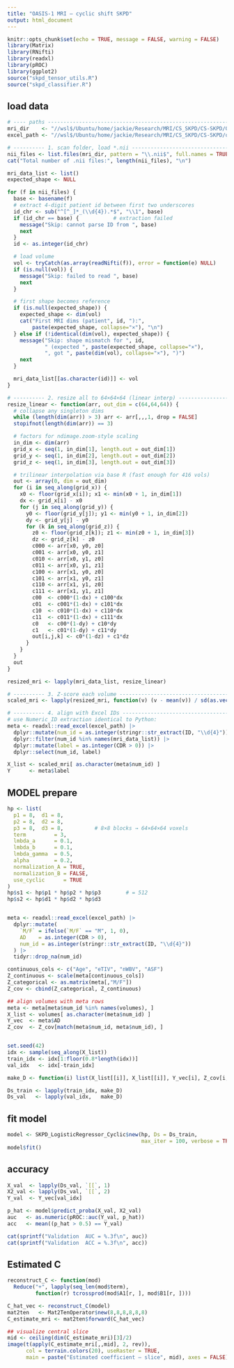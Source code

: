 ---
title: "OASIS‑1 MRI — cyclic shift SKPD"
output: html_document
---

```{r setup, include = FALSE}
knitr::opts_chunk$set(echo = TRUE, message = FALSE, warning = FALSE)
library(Matrix)
library(RNifti)
library(readxl)
library(pROC)       
library(ggplot2)
source("skpd_tensor_utils.R")
source("skpd_classifier.R")
```

## load data

```{r}
# ---- paths -----------------------------------------------------------
mri_dir    <- "//wsl$/Ubuntu/home/jackie/Research/MRI/CS_SKPD/CS-SKPD/OASIS1_416_masked"
excel_path <- "//wsl$/Ubuntu/home/jackie/Research/MRI/CS_SKPD/CS-SKPD/oasis_adj_subjectdata.xlsx"

# ---------- 1. scan folder, load *.nii -------------------------------
nii_files <- list.files(mri_dir, pattern = "\\.nii$", full.names = TRUE)
cat("Total number of .nii files:", length(nii_files), "\n")

mri_data_list <- list()
expected_shape <- NULL

for (f in nii_files) {
  base <- basename(f)
  # extract 4-digit patient id between first two underscores
  id_chr <- sub("^[^_]*_(\\d{4}).*$", "\\1", base)
  if (id_chr == base) {           # extraction failed
    message("Skip: cannot parse ID from ", base)
    next
  }
  id <- as.integer(id_chr)

  # load volume
  vol <- tryCatch(as.array(readNifti(f)), error = function(e) NULL)
  if (is.null(vol)) {
    message("Skip: failed to read ", base)
    next
  }

  # first shape becomes reference
  if (is.null(expected_shape)) {
    expected_shape <- dim(vol)
    cat("First MRI dims (patient", id, "):",
        paste(expected_shape, collapse="×"), "\n")
  } else if (!identical(dim(vol), expected_shape)) {
    message("Skip: shape mismatch for ", id,
            " (expected ", paste(expected_shape, collapse="×"),
            ", got ", paste(dim(vol), collapse="×"), ")")
    next
  }

  mri_data_list[[as.character(id)]] <- vol
}

# ---------- 2. resize all to 64×64×64 (linear interp) ----------------
resize_linear <- function(arr, out_dim = c(64,64,64)) {
  # collapse any singleton dims
  while (length(dim(arr)) > 3) arr <- arr[,,,1, drop = FALSE]
  stopifnot(length(dim(arr)) == 3)

  # factors for ndimage.zoom-style scaling
  in_dim <- dim(arr)
  grid_x <- seq(1, in_dim[1], length.out = out_dim[1])
  grid_y <- seq(1, in_dim[2], length.out = out_dim[2])
  grid_z <- seq(1, in_dim[3], length.out = out_dim[3])

  # trilinear interpolation via base R (fast enough for 416 vols)
  out <- array(0, dim = out_dim)
  for (i in seq_along(grid_x)) {
    x0 <- floor(grid_x[i]); x1 <- min(x0 + 1, in_dim[1])
    dx <- grid_x[i] - x0
    for (j in seq_along(grid_y)) {
      y0 <- floor(grid_y[j]); y1 <- min(y0 + 1, in_dim[2])
      dy <- grid_y[j] - y0
      for (k in seq_along(grid_z)) {
        z0 <- floor(grid_z[k]); z1 <- min(z0 + 1, in_dim[3])
        dz <- grid_z[k] - z0
        c000 <- arr[x0, y0, z0]
        c001 <- arr[x0, y0, z1]
        c010 <- arr[x0, y1, z0]
        c011 <- arr[x0, y1, z1]
        c100 <- arr[x1, y0, z0]
        c101 <- arr[x1, y0, z1]
        c110 <- arr[x1, y1, z0]
        c111 <- arr[x1, y1, z1]
        c00  <- c000*(1-dx) + c100*dx
        c01  <- c001*(1-dx) + c101*dx
        c10  <- c010*(1-dx) + c110*dx
        c11  <- c011*(1-dx) + c111*dx
        c0   <- c00*(1-dy) + c10*dy
        c1   <- c01*(1-dy) + c11*dy
        out[i,j,k] <- c0*(1-dz) + c1*dz
      }
    }
  }
  out
}

resized_mri <- lapply(mri_data_list, resize_linear)

# ---------- 3. Z-score each volume -----------------------------------
scaled_mri <- lapply(resized_mri, function(v) (v - mean(v)) / sd(as.vector(v)))

# ---------- 4. align with Excel IDs ----------------------------------
# use Numeric_ID extraction identical to Python:
meta <- readxl::read_excel(excel_path) |>
  dplyr::mutate(num_id = as.integer(stringr::str_extract(ID, "\\d{4}"))) |>
  dplyr::filter(num_id %in% names(mri_data_list)) |>
  dplyr::mutate(label = as.integer(CDR > 0)) |>
  dplyr::select(num_id, label)

X_list <- scaled_mri[ as.character(meta$num_id) ]
Y      <- meta$label
```

## MODEL prepare

```{r}
hp <- list(
  p1 = 8,  d1 = 8,
  p2 = 8,  d2 = 8,
  p3 = 8,  d3 = 8,          # 8×8 blocks → 64×64×64 voxels
  term         = 3,
  lmbda_a      = 0.1,
  lmbda_b      = 0.1,
  lmbda_gamma  = 0.5,
  alpha        = 0.2,
  normalization_A = TRUE,
  normalization_B = FALSE,
  use_cyclic      = TRUE
)
hp$s1 <- hp$p1 * hp$p2 * hp$p3        # = 512
hp$s2 <- hp$d1 * hp$d2 * hp$d3 


meta <- readxl::read_excel(excel_path) |>
  dplyr::mutate(
    `M/F` = ifelse(`M/F` == "M", 1, 0),
    AD    = as.integer(CDR > 0),
    num_id = as.integer(stringr::str_extract(ID, "\\d{4}"))
  ) |>
  tidyr::drop_na(num_id)

continuous_cols <- c("Age", "eTIV", "nWBV", "ASF")
Z_continuous <- scale(meta[continuous_cols])
Z_categorical <- as.matrix(meta[,"M/F"])
Z_cov <- cbind(Z_categorical, Z_continuous)

## align volumes with meta rows
meta <- meta[meta$num_id %in% names(volumes), ]
X_list <- volumes[ as.character(meta$num_id) ]
Y_vec  <- meta$AD
Z_cov  <- Z_cov[match(meta$num_id, meta$num_id), ]


set.seed(42)
idx <- sample(seq_along(X_list))
train_idx <- idx[1:floor(0.8*length(idx))]
val_idx   <- idx[-train_idx]

make_D <- function(i) list(X_list[[i]], X_list[[i]], Y_vec[i], Z_cov[i,])

Ds_train <- lapply(train_idx, make_D)
Ds_val   <- lapply(val_idx,   make_D)

```

## fit model

```{r}
model <- SKPD_LogisticRegressor_Cyclic$new(hp, Ds = Ds_train,
                                           max_iter = 100, verbose = TRUE)
model$fit()
```

## accuracy

```{r}
X_val  <- lapply(Ds_val, `[[`, 1)
X2_val <- lapply(Ds_val, `[[`, 2)
Y_val  <- Y_vec[val_idx]

p_hat <- model$predict_proba(X_val, X2_val)
auc   <- as.numeric(pROC::auc(Y_val, p_hat))
acc   <- mean((p_hat > 0.5) == Y_val)

cat(sprintf("Validation  AUC = %.3f\n", auc))
cat(sprintf("Validation  ACC = %.3f\n", acc))
```

## Estimated C

```{r}
reconstruct_C <- function(mod)
  Reduce("+", lapply(seq_len(mod$term),
         function(r) tcrossprod(mod$A1[r, ], mod$B1[r, ])))

C_hat_vec <- reconstruct_C(model)
mat2ten   <- Mat2TenOperator$new(8,8,8,8,8,8)
C_estimate_mri <- mat2ten$forward(C_hat_vec)

## visualize central slice
mid <- ceiling(dim(C_estimate_mri)[3]/2)
image(t(apply(C_estimate_mri[,,mid], 2, rev)),
      col = terrain.colors(20), useRaster = TRUE,
      main = paste("Estimated coefficient – slice", mid), axes = FALSE)
```
